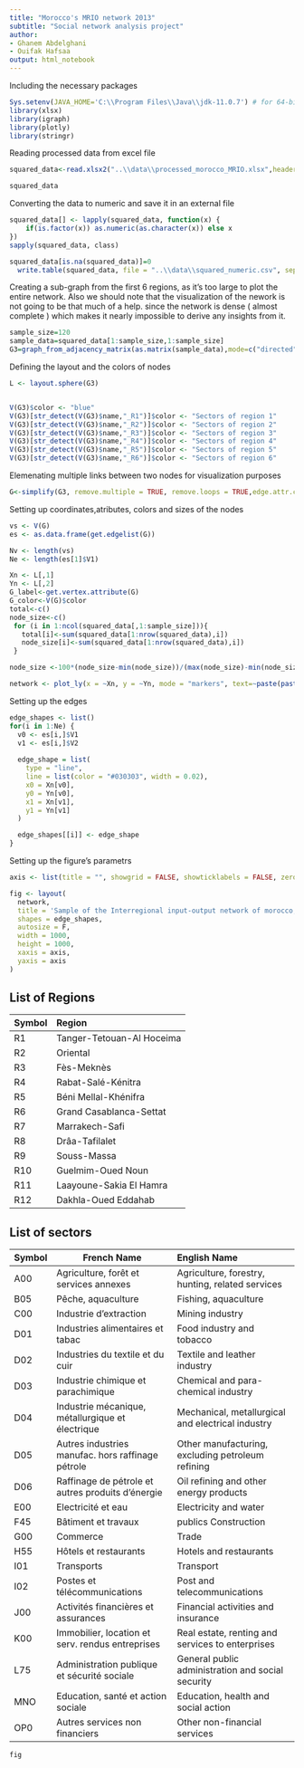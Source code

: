 ---
title: "Morocco's MRIO network 2013"
subtitle: "Social network analysis project"
author:
- Ghanem Abdelghani
- Ouifak Hafsaa
output: html_notebook
---





Including the necessary packages
```{r}
Sys.setenv(JAVA_HOME='C:\\Program Files\\Java\\jdk-11.0.7') # for 64-bit version
library(xlsx)
library(igraph)
library(plotly)
library(stringr)
```

Reading processed data from excel file
```{r}
squared_data<-read.xlsx2("..\\data\\processed_morocco_MRIO.xlsx",header=TRUE,sheetName = "IIOS")

squared_data
```

Converting the data to numeric and save it in an external file
```{r}
squared_data[] <- lapply(squared_data, function(x) {
    if(is.factor(x)) as.numeric(as.character(x)) else x
})
sapply(squared_data, class)

squared_data[is.na(squared_data)]=0
  write.table(squared_data, file = "..\\data\\squared_numeric.csv", sep = ";",row.names = FALSE)


```

Creating a sub-graph from the first 6 regions, as it's too large to plot the entire network.
Also we should note that the visualization of the nework is not going to be that much of a help. since the network is dense ( almost complete ) which makes it nearly impossible to derive any insights from it. 
```{r}
sample_size=120
sample_data=squared_data[1:sample_size,1:sample_size]
G3=graph_from_adjacency_matrix(as.matrix(sample_data),mode=c("directed"),weighted=TRUE)
```

Defining the layout and the colors of nodes
```{r}
L <- layout.sphere(G3)


V(G3)$color <- "blue"
V(G3)[str_detect(V(G3)$name,"_R1")]$color <- "Sectors of region 1"  
V(G3)[str_detect(V(G3)$name,"_R2")]$color <- "Sectors of region 2" 
V(G3)[str_detect(V(G3)$name,"_R3")]$color <- "Sectors of region 3" 
V(G3)[str_detect(V(G3)$name,"_R4")]$color <- "Sectors of region 4"
V(G3)[str_detect(V(G3)$name,"_R5")]$color <- "Sectors of region 5"
V(G3)[str_detect(V(G3)$name,"_R6")]$color <- "Sectors of region 6"
```

Elemenating multiple links between two nodes for visualization purposes
```{r}
G<-simplify(G3, remove.multiple = TRUE, remove.loops = TRUE,edge.attr.comb = igraph_opt("sum"))
```

Setting up coordinates,atributes, colors and sizes of the nodes
```{r}
vs <- V(G)
es <- as.data.frame(get.edgelist(G))

Nv <- length(vs)
Ne <- length(es[1]$V1)

Xn <- L[,1]
Yn <- L[,2]
G_label<-get.vertex.attribute(G)
G_color<-V(G)$color
total<-c()
node_size<-c()
 for (i in 1:ncol(squared_data[,1:sample_size])){
   total[i]<-sum(squared_data[1:nrow(squared_data),i])
   node_size[i]<-sum(squared_data[1:nrow(squared_data),i])
 }

node_size <-100*(node_size-min(node_size))/(max(node_size)-min(node_size))

network <- plot_ly(x = ~Xn, y = ~Yn, mode = "markers", text=~paste(paste('Sector: ',G_label$name),'<br />',sep='',paste('Total: ',total,'Million MAD')) ,color = ~G_color,marker = list(size = ~node_size, opacity = 0.9) , hoverinfo = "text")
```

Setting up the edges
```{r}
edge_shapes <- list()
for(i in 1:Ne) {
  v0 <- es[i,]$V1
  v1 <- es[i,]$V2
  
  edge_shape = list(
    type = "line",
    line = list(color = "#030303", width = 0.02),
    x0 = Xn[v0],
    y0 = Yn[v0],
    x1 = Xn[v1],
    y1 = Yn[v1]
  )

  edge_shapes[[i]] <- edge_shape
}
```

Setting up the figure's parametrs
```{r}
axis <- list(title = "", showgrid = FALSE, showticklabels = FALSE, zeroline = FALSE)

fig <- layout(
  network,
  title = 'Sample of the Interregional input-output network of morocco, 2013',
  shapes = edge_shapes,
  autosize = F,
  width = 1000, 
  height = 1000, 
  xaxis = axis,
  yaxis = axis
)
```


List of Regions
---
Symbol  Region
------  -------
R1	    Tanger-Tetouan-Al Hoceima
R2	    Oriental
R3	    Fès-Meknès
R4	    Rabat-Salé-Kénitra
R5	    Béni Mellal-Khénifra
R6	    Grand Casablanca-Settat
R7	    Marrakech-Safi
R8	    Drâa-Tafilalet
R9	    Souss-Massa
R10	    Guelmim-Oued Noun
R11	    Laayoune-Sakia El Hamra
R12	    Dakhla-Oued Eddahab
---


List of sectors
---
Symbol  French Name                                         English Name
------  -----------                                         -------------
A00	    Agriculture, forêt et services annexes	            Agriculture, forestry, hunting, related services
B05	    Pêche, aquaculture	                                Fishing, aquaculture
C00	    Industrie d’extraction	                            Mining industry
D01	    Industries alimentaires et tabac	                  Food industry and tobacco
D02	    Industries du textile et du cuir	                  Textile and leather industry
D03	    Industrie chimique et parachimique	                Chemical and para-chemical industry
D04	    Industrie mécanique, métallurgique et électrique	  Mechanical, metallurgical and electrical industry
D05	    Autres industries manufac. hors raffinage pétrole	  Other manufacturing, excluding petroleum refining
D06	    Raffinage de pétrole et autres produits d’énergie	  Oil refining and other energy products
E00	    Electricité et eau	                                Electricity and water
F45	    Bâtiment et travaux                                 publics	Construction
G00	    Commerce	                                          Trade
H55	    Hôtels et restaurants	                              Hotels and restaurants
I01	    Transports	                                        Transport
I02	    Postes et télécommunications	                      Post and telecommunications
J00	    Activités financières et assurances	                Financial activities and insurance
K00	    Immobilier, location et serv. rendus entreprises	  Real estate, renting and services to enterprises
L75	    Administration publique et sécurité sociale	        General public administration and social security
MNO	    Education, santé et action sociale	                Education, health and     social                                              action
OP0	    Autres services non financiers	                    Other non-financial services
---


```{r}
fig
    
```


